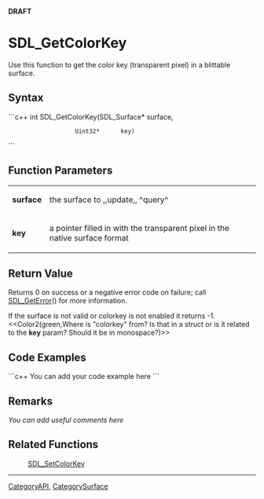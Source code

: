 <!-- pragma section-numbers off -->
<!-- pragma disable-camelcase -->
'''DRAFT'''

= SDL_GetColorKey =
Use this function to get the color key (transparent pixel) in a blittable surface.


== Syntax ==
```c++
int SDL_GetColorKey(SDL_Surface* surface,
                    Uint32*      key)
```

== Function Parameters ==
{|
|'''surface'''
|the surface to ,,update,, ^query^
|-
|'''key'''
|a pointer filled in with the transparent pixel in the native surface format
|}

== Return Value ==
Returns 0 on success or a negative error code on failure; call [[SDL_GetError]]() for more information.

If the surface is not valid or colorkey is not enabled it returns -1.  <<Color2(green,Where is "colorkey" from?  Is that in a struct or is it related to the '''key''' param?  Should it be in monospace?)>>

== Code Examples ==
```c++
You can add your code example here
```

== Remarks ==
''You can add useful comments here''

== Related Functions ==
:[[SDL_SetColorKey]]

----
[[CategoryAPI]], [[CategorySurface]]

